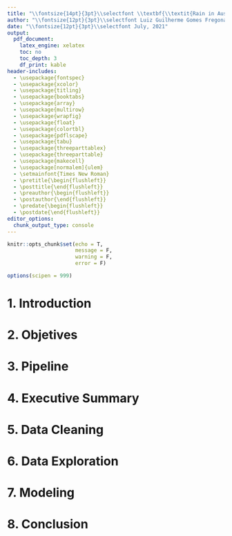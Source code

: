 ```yaml
---
title: "\\fontsize{14pt}{3pt}\\selectfont \\textbf{\\textit{Rain in Australia - Kaggle Open Source Dataset}}"
author: "\\fontsize{12pt}{3pt}\\selectfont Luiz Guilherme Gomes Fregona"
date: "\\fontsize{12pt}{3pt}\\selectfont July, 2021"
output: 
  pdf_document:
    latex_engine: xelatex
    toc: no
    toc_depth: 3
    df_print: kable
header-includes:
  - \usepackage{fontspec}
  - \usepackage{xcolor}
  - \usepackage{titling}
  - \usepackage{booktabs}
  - \usepackage{array}
  - \usepackage{multirow}
  - \usepackage{wrapfig}
  - \usepackage{float}
  - \usepackage{colortbl}
  - \usepackage{pdflscape}
  - \usepackage{tabu}
  - \usepackage{threeparttablex}
  - \usepackage{threeparttable}
  - \usepackage{makecell}
  - \usepackage[normalem]{ulem}
  - \setmainfont{Times New Roman}
  - \pretitle{\begin{flushleft}}
  - \posttitle{\end{flushleft}}  
  - \preauthor{\begin{flushleft}}
  - \postauthor{\end{flushleft}}  
  - \predate{\begin{flushleft}}
  - \postdate{\end{flushleft}}  
editor_options: 
  chunk_output_type: console
---
```

\newpage
\thispagestyle{empty}
\mbox{}

\tableofcontents
\thispagestyle{plain}

\newpage
\thispagestyle{empty}
\mbox{}

```r
knitr::opts_chunk$set(echo = T,
                      message = F,
                      warning = F,
                      error = F)
```

```r
options(scipen = 999)
```

# 1. Introduction


# 2. Objetives



# 3. Pipeline

\newpage

# 4. Executive Summary


\newpage

# 5. Data Cleaning


\newpage

# 6. Data Exploration

\newpage

# 7. Modeling


# 8. Conclusion